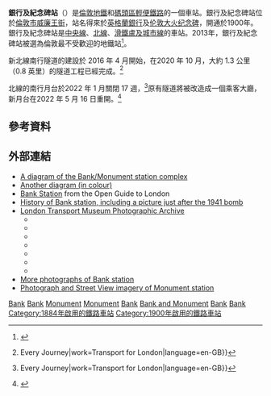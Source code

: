 {{NoteTA
|G1=Transport
|G2=Transport for London
|G3=UK Places
|1 = zh-tw:訊號; zh-hk:信號; zh-cn:信号;
|2 = zh-tw:網路; zh-hk:網絡; zh-hans:网络;
|3 = zh-tw:智慧; zh-hk:智能; zh-hans:智能;
|4 = zh-tw:公車; zh-hk:公交; zh-hans:公交;
|5 = zh-tw:行動網路; zh-hk:流動通訊; zh-hans:流動通訊;
|6 = zh-tw:電梯; zh-hk:升降機; zh-hans:电梯;
|7 = zh-tw:電扶梯; zh-hk:扶手電梯; zh-hans:滚梯;
|8 = zh-tw:螢幕; zh-hk:屏幕; zh-cn:屏幕;
|10 = zh-tw:路線; zh-hk:路綫; zh-cn:线路;
|11 = zh-tw:支援; zh-hk:支援; zh-cn:支持;
|12 = zh-tw:全高式月台門; zh-hk:月台幕門; zh-cn:高站台门; 
|13 = zh-tw:轉乘; zh-hk:換乘; zh-cn:换乘; 
|14 = zh-tw:牡蠣卡; zh-hk:蠔卡; zh-cn:牡蛎卡;
|15 = zh-tw:驗票閘門; zh-hk:閘機; zh-cn:闸机; 
|16 = zh-tw:相容; zh-hk:兼容; zh-cn:兼容;
|17 = zh-tw:營運; zh-hk:營運; zh-cn:运营;  
|18 = zh-tw:經營權; zh-hk:營運權; zh-cn:运营权;
|19 = zh-tw:貝克盧線; zh-hk:必嘉老綫; zh-cn:贝克卢线;
|20 = zh-tw:滑鐵盧; zh-hk:窩打老; zh-cn:滑铁卢;
|22 = zh-tw:貝克; zh-hk:必嘉; zh-cn:贝克;
|26=zh-hans:银禧线; zh-hant:銀禧線; zh-tw:朱比利線;
}}
{{Infobox London station
| name          = 銀行及紀念碑<br />{{lang|en|Bank and Monument}}
| symbol        = underground
| symbol2       = dlr
| alt_name      = 
| manager       = [[倫敦地鐵|倫敦地鐵]]
| owner         =
| locale        = [[威廉王街|威廉王街]]
| borough       = [[倫敦市|倫敦市]]
| platforms     = 10
| fare_zone     = 1
| railcode      =
| tubecode      =
| image_name    = Bankwbankofengland.jpg
| image_alt     = 
| caption       = 
| latitude      = 51.513
| longitude     = -0.088
| map_type      = Central London
| label_position= left
| dlrbat0708    = 21.603
| dlrbat0809    = {{decrease}} 19.390
| dlrbat1011    = {{increase}} 22.502
<!-- | tubeexits05   = {{increase}} 34.295 
| tubeexits06   = {{increase}} 38.209
| tubeexits07   = {{increase}} 41.883
| tubeexits08   = {{increase}} 42.820 
| tubeexits09   = {{decrease}} 40.65  -->
| listing_grade = I
| listing_detail = Entrance within <br/>[[英格蘭銀行|英格蘭銀行]]及<br/> Redundant entrance within [[St._Mary_Woolnoth|St. Mary Woolnoth]]
| listing_start = 4 January 1950
| listing_entry = 1079134 (Bank)<ref name="eh_1079134">{{National Heritage List for England |num=1079134 |desc=Bank of England |accessdate=3 April 2015}}</ref><br/>  1064620 (Church)<ref name="eh_1064620">{{National Heritage List for England |num=1064620 |desc=Church Of St Mary Woolnoth |accessdate=3 April 2015}}</ref> 
| access        = yes
| access_note   = （只限碼頭區輕便鐵路）<ref>{{Citation step free tube map}}</ref>
| interchange   = 銀行站：[[景隆街站|景隆街]] {{rail-interchange|gb|rail}} {{rail-interchange|london|underground}}, [[利物浦街車站|利物浦街]] {{rail-interchange|gb|rail}}, {{rail-interchange|london|overground}}, {{rail-interchange|london|crossrail}}, {{rail-interchange|london|underground}}, [[芬卓奇街站|芬卓奇街]] {{rail-interchange|gb|rail}} 紀念碑站：[[芬卓奇街站|芬卓奇街站]] {{rail-interchange|gb|rail}}
| interchange_note = <ref>{{Citation London station interchange May 2011}}</ref>
}}

'''銀行及紀念碑站'''（{{lang-en|Bank and Monument stations}}）是[[倫敦地鐵|倫敦地鐵]]和[[碼頭區輕便鐵路|碼頭區輕便鐵路]]的一個車站。銀行及紀念碑站位於[[倫敦市|倫敦市]][[威廉王街|威廉王街]]，站名得來於[[英格蘭銀行|英格蘭銀行]]及[[伦敦大火纪念碑|伦敦大火纪念碑]]，開通於1900年。銀行及紀念碑站是[[中央線_(倫敦地鐵)|中央線]]、[[北線|北線]]、[[滑鐵盧及城市線|滑鐵盧及城市線]]的車站。2013年，銀行及紀念碑站被選為倫敦最不受歡迎的地鐵站<ref>{{cite web|url=http://www.bbc.co.uk/news/uk-england-london-22265099|title=Londoners say Bank Tube station is capital's worst|work=BBC News}}</ref>。

新北線南行隧道的建設於 2016 年 4 月開始，在2020 年 10 月，大約 1.3 公里（0.8 英里）的隧道工程已經完成。<ref>{{Cite web|title=Tunnelling complete at Bank Tube station|url=https://tfl.gov.uk/info-for/media/press-releases/2020/october/tunnelling-complete-at-bank-tube-station|access-date=2022-05-16|last=Matters|first=Transport for London {{!}} Every Journey|work=Transport for London|language=en-GB}}</ref>

北線的南行月台於2022 年 1 月關閉 17 週，<ref>{{Cite web|title=REMINDER: Planned 17-week closure of Northern line's Bank branch starts this weekend|url=https://tfl.gov.uk/info-for/media/press-releases/2022/january/reminder-planned-17-week-closure-of-northern-line-s-bank-branch-starts-this-weekend|access-date=2022-05-16|last=Matters|first=Transport for London {{!}} Every Journey|work=Transport for London|language=en-GB}}</ref>原有隧道將被改造成一個乘客大廳，新月台在2022 年 5 月 16 日重開。<ref>{{Cite web|title=When is the Northern line’s Bank branch reopening and what will be different?|url=https://www.standard.co.uk/news/london/when-is-northern-line-bank-branch-reopening-tfl-tube-underground-upgrade-b998812.html|access-date=2022-05-16|date=2022-05-13|last=Morris|first=Seren|work=Evening Standard|language=en}}</ref>

==參考資料==
{{Reflist}}
==外部連結==
{{Commons category|Bank and Monument stations}}
* [http://homepage.ntlworld.com/clive.billson/tubemaps/ltbank.gif A diagram of the Bank/Monument station complex]
* [http://homepage.ntlworld.com/clive.billson/tubemaps/ltmonu.jpg Another diagram (in colour)]
* [http://london.openguides.org/wiki/?Bank_Station Bank Station] from the Open Guide to London
* [http://homepage.ntlworld.com/clive.billson/tubemaps/Bank%20Station%20After%20a%20Direct%20Hit.html History of Bank station, including a picture just after the 1941 bomb]
* [http://www.ltmcollection.org/photos/index.html London Transport Museum Photographic Archive]
** {{ltmcollection|rl/i00001rl.jpg|C&SLR Lombard Street entrance in front of St Mary Woolnoth, 1914}}
** {{ltmcollection|57/i0000d57.jpg|C&SLR King William Street entrance in front of St Mary Woolnoth, 1914}}
** {{ltmcollection|50/i0000d50.jpg|Entrances in front of Royal Exchange, 1914}}
** {{ltmcollection|5b/i0000d5b.jpg|Entrance in front of Royal Exchange, 1923}}
** {{ltmcollection|44/998744.jpg|Ticket hall showing steel support structure and tops of escalators, 1925}}
** {{ltmcollection|23/9863523.jpg|Ticket hall, 1933}}
** {{ltmcollection|wf/i00007wf.jpg|View of bomb crater, January 1941}}
* [http://tubephotos.dannycox.me.uk/bank.html More photographs of Bank station]
* [http://tubephotos.dannycox.me.uk/stations/monument.html Photograph and Street View imagery of Monument station]

{{倫敦地鐵中央線}}
{{倫敦地鐵北線}}
{{倫敦地鐵滑鐵盧及城市線}}
{{倫敦地鐵環線}}
{{倫敦地鐵區域線}}
{{碼頭區輕便鐵路}}

[[Category:中央線車站_(倫敦地鐵)|Bank]]
[[Category:北線車站|Bank]]
[[Category:環線車站_(倫敦地鐵)|Monument]]
[[Category:區域線車站|Monument]]
[[Category:碼頭區輕便鐵路車站|Bank]]
[[Category:倫敦市鐵路車站|Bank and Monument]]
[[Category:滑鐵盧及城市線車站|Bank]]
[[Category:倫敦通宵地鐵車站|Bank]]
[[Category:1884年啟用的鐵路車站|Category:1884年啟用的鐵路車站]]
[[Category:1900年啟用的鐵路車站|Category:1900年啟用的鐵路車站]]